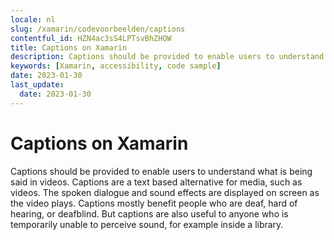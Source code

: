 ```yaml
---
locale: nl
slug: /xamarin/codevoorbeelden/captions
contentful_id: HZN4ac3sS4LPTsvBhZHOW
title: Captions on Xamarin
description: Captions should be provided to enable users to understand what is being said in videos.
keywords: [Xamarin, accessibility, code sample]
date: 2023-01-30
last_update:
  date: 2023-01-30
---
```


# Captions on Xamarin

Captions should be provided to enable users to understand what is being said in videos. Captions are a text based alternative for media, such as videos. The spoken dialogue and sound effects are displayed on screen as the video plays. Captions mostly benefit people who are deaf, hard of hearing, or deafblind. But captions are also useful to anyone who is temporarily unable to perceive sound, for example inside a library.

<CodeSample id="media-captions" locale="nl" platform="xamarin"/>
